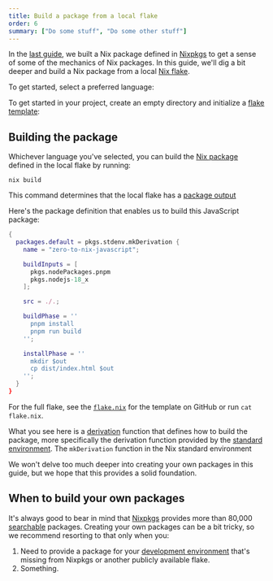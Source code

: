```yaml
---
title: Build a package from a local flake
order: 6
summary: ["Do some stuff", "Do some other stuff"]
---
```


In the [last guide][prev], we built a Nix package defined in [Nixpkgs] to get a sense of some of the mechanics of Nix packages.
In this guide, we'll dig a bit deeper and build a Nix package from a local [Nix flake][flake].

To get started, select a preferred language:

<Languages client:load />

To get started in your <Language client:load /> project, create an empty directory and initialize a [flake template][templates]:

<Shell client:load />

## Building the package

Whichever language you've selected, you can build the [Nix package][packages] defined in the local flake by running:

```shell
nix build
```

This command determines that the local flake has a [package output][outputs]

<SpecificLanguage lang="JavaScript">
Here's the package definition that enables us to build this JavaScript package:

```nix
{
  packages.default = pkgs.stdenv.mkDerivation {
    name = "zero-to-nix-javascript";

    buildInputs = [
      pkgs.nodePackages.pnpm
      pkgs.nodejs-18_x
    ];

    src = ./.;

    buildPhase = ''
      pnpm install
      pnpm run build
    '';

    installPhase = ''
      mkdir $out
      cp dist/index.html $out
    '';
  }
}
```

For the full flake, see the [`flake.nix`][flake-js] for the template on GitHub or run `cat flake.nix`.

What you see here is a [derivation] function that defines how to build the package, more specifically the derivation function provided by the [standard environment][stdenv].
The `mkDerivation` function in the Nix standard environment
</SpecificLanguage>

We won't delve too much deeper into creating your own packages in this guide, but we hope that this provides a solid foundation.

## When to build your own packages

It's always good to bear in mind that [Nixpkgs] provides more than 80,000 [searchable][search] packages.
Creating your own packages can be a bit tricky, so we recommend resorting to that only when you:

1. Need to provide a package for your [development environment][devenv] that's missing from Nixpkgs or another publicly available flake.
1. Something.

[derivation]: /concepts/derivations
[devenv]: /start/dev-shell-flake
[flake]: /concepts/flakes
[flake-js]: https://github.com/DeterminateSystems/zero-to-nix/tree/main/nix/templates/javascript/flake.nix
[nixpkgs]: /concepts/nixpkgs
[outputs]: /concepts/flake-outputs
[packages]: /concepts/packages
[prev]: /start/build-package-nixpkgs
[search]: https://search.nixos.org/packages
[stdenv]: https://nixos.org/manual/nixpkgs/stable/#chap-stdenv
[templates]: /concepts/flake-templates
